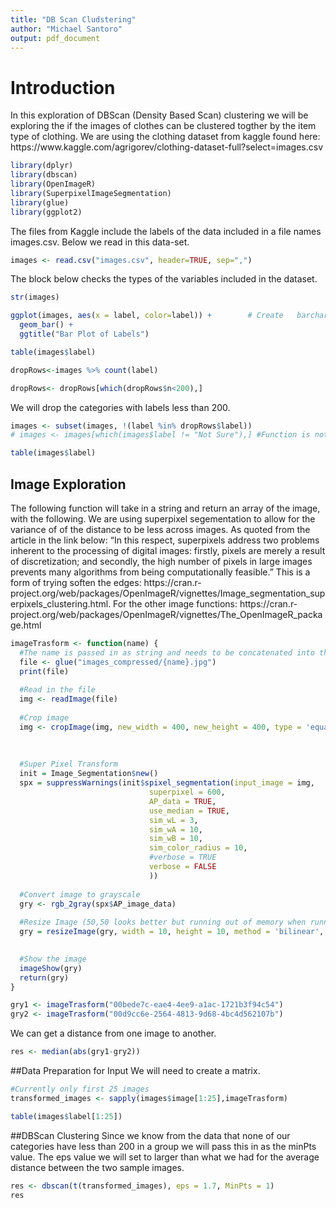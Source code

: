 ```yaml
---
title: "DB Scan Cludstering"
author: "Michael Santoro"
output: pdf_document
---
```


# Introduction
In this exploration of DBScan (Density Based Scan) clustering we will be exploring the if the images of clothes can be clustered togther by the item
type of clothing. We are using the clothing dataset from kaggle found here: https://www.kaggle.com/agrigorev/clothing-dataset-full?select=images.csv

```r

library(dplyr)
library(dbscan)
library(OpenImageR)
library(SuperpixelImageSegmentation)
library(glue)
library(ggplot2)

```

The files from Kaggle include the labels of the data included in a file names images.csv. Below we read in this data-set.

```r
images <- read.csv("images.csv", header=TRUE, sep=",") 
```

The block below checks the types of the variables included in the dataset.

```r
str(images)
```

```r
ggplot(images, aes(x = label, color=label)) +        # Create   barchart with ggplot2
  geom_bar() +
  ggtitle("Bar Plot of Labels")
```

```r
table(images$label)
```

```r
dropRows<-images %>% count(label)

dropRows<- dropRows[which(dropRows$n<200),]

```

We will drop the categories with labels less than 200.

```r
images <- subset(images, !(label %in% dropRows$label))
# images <- images[which(images$label != "Not Sure"),] #Function is not working
```

```r
table(images$label)
```

## Image Exploration

The following function will take in a string and return an array of the image, with the following.
We are using superpixel segementation to allow for the variance of of the distance to be less across images. As quoted from the article in the link below: "In this respect, superpixels address two problems inherent to the processing of digital images: firstly, pixels are merely a result of discretization; and secondly, the high number of pixels in large images prevents many algorithms from being computationally feasible."
This is a form of trying soften the edges: https://cran.r-project.org/web/packages/OpenImageR/vignettes/Image_segmentation_superpixels_clustering.html.
For the other image functions: https://cran.r-project.org/web/packages/OpenImageR/vignettes/The_OpenImageR_package.html

```r
imageTrasform <- function(name) {
  #The name is passed in as string and needs to be concatenated into the file path
  file <- glue("images_compressed/{name}.jpg")
  print(file)
  
  #Read in the file
  img <- readImage(file)
  
  #Crop image
  img <- cropImage(img, new_width = 400, new_height = 400, type = 'equal_spaced')
  
  
  
  #Super Pixel Transform
  init = Image_Segmentation$new()
  spx = suppressWarnings(init$spixel_segmentation(input_image = img, 
                               superpixel = 600, 
                               AP_data = TRUE,
                               use_median = TRUE, 
                               sim_wL = 3, 
                               sim_wA = 10, 
                               sim_wB = 10,
                               sim_color_radius = 10, 
                               #verbose = TRUE
                               verbose = FALSE
                               ))
  
  #Convert image to grayscale
  gry <- rgb_2gray(spx$AP_image_data)
  
  #Resize Image (50,50 looks better but running out of memory when running DBScan)
  gry = resizeImage(gry, width = 10, height = 10, method = 'bilinear', normalize_pixels = TRUE)

  
  #Show the image
  imageShow(gry)
  return(gry)
}
```

```r
gry1 <- imageTrasform("00bede7c-eae4-4ee9-a1ac-1721b3f94c54")
gry2 <- imageTrasform("00d9cc6e-2564-4813-9d68-4bc4d562107b")
```

We can get a distance from one image to another.

```r
res <- median(abs(gry1-gry2))

```


##Data Preparation for Input
We will need to create a matrix.

```r
#Currently only first 25 images
transformed_images <- sapply(images$image[1:25],imageTrasform)
```


```r
table(images$label[1:25])
```


##DBScan Clustering
Since we know from the data that none of our categories have less than 200 in a group we will pass this in as the minPts value.
The eps value we will set to larger than what we had for the average distance between the two sample images.


```r
res <- dbscan(t(transformed_images), eps = 1.7, MinPts = 1)
res
```

